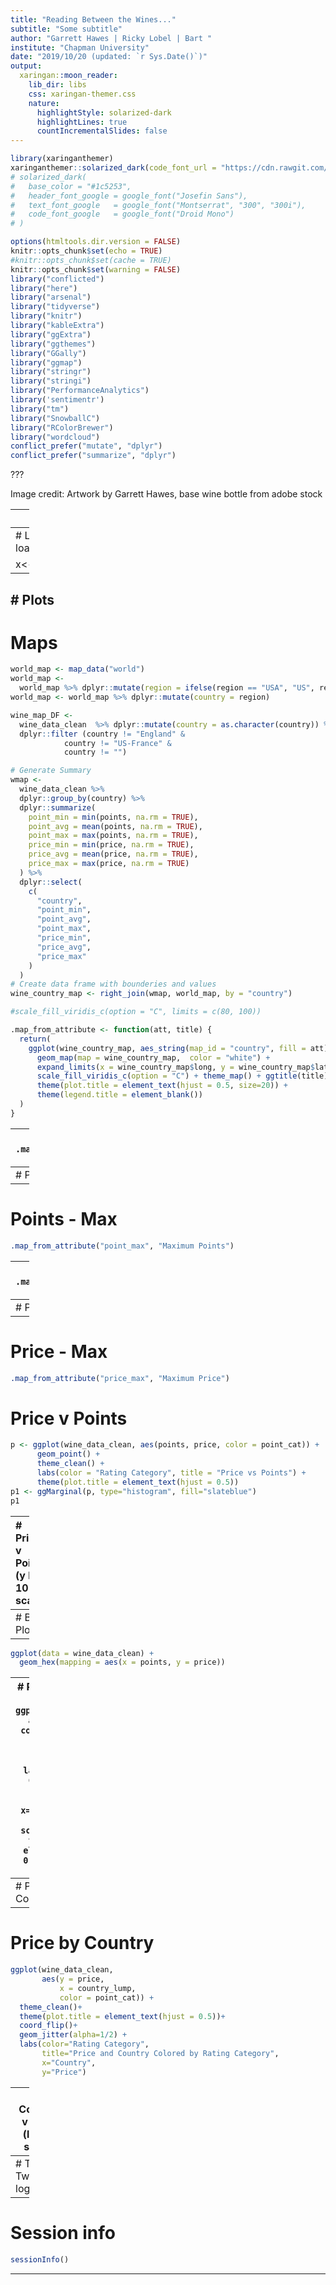 ```yaml
---
title: "Reading Between the Wines..."
subtitle: "Some subtitle"
author: "Garrett Hawes | Ricky Lobel | Bart "
institute: "Chapman University"
date: "2019/10/20 (updated: `r Sys.Date()`)"
output:
  xaringan::moon_reader:
    lib_dir: libs
    css: xaringan-themer.css
    nature:
      highlightStyle: solarized-dark
      highlightLines: true
      countIncrementalSlides: false
---
```

<!-- background-image: url(https://camo.githubusercontent.com/06e0a35a7e3014fe8c7f009d2f6bfacf14cefa93/687474703a2f2f6761727265747468617765732e636f6d2f722f636f7665722e6a706567) -->

```r
library(xaringanthemer)
xaringanthemer::solarized_dark(code_font_url = "https://cdn.rawgit.com/tonsky/FiraCode/1.204/distr/fira_code.css")
# solarized_dark(
#   base_color = "#1c5253",
#   header_font_google = google_font("Josefin Sans"),
#   text_font_google   = google_font("Montserrat", "300", "300i"),
#   code_font_google   = google_font("Droid Mono")
# )
```


```r
options(htmltools.dir.version = FALSE)
knitr::opts_chunk$set(echo = TRUE)
#knitr::opts_chunk$set(cache = TRUE)
knitr::opts_chunk$set(warning = FALSE)
library("conflicted")
library("here")
library("arsenal")
library("tidyverse")
library("knitr")
library("kableExtra")
library("ggExtra")
library("ggthemes")
library("GGally")
library("ggmap")
library("stringr")
library("stringi")
library("PerformanceAnalytics")
library('sentimentr')
library("tm")
library("SnowballC")
library("RColorBrewer")
library("wordcloud")
conflict_prefer("mutate", "dplyr")
conflict_prefer("summarize", "dplyr")
```

???

Image credit: Artwork by Garrett Hawes, base wine bottle from adobe stock

---
class: inverse, center, middle

# Intro

---
# Load Data 
```r
load(here::here("data","output","clean_wine.RData"))

x<-213
```
---
# Plots 
---
# Maps 

```r
world_map <- map_data("world")
world_map <-
  world_map %>% dplyr::mutate(region = ifelse(region == "USA", "US", region))
world_map <- world_map %>% dplyr::mutate(country = region)

wine_map_DF <-
  wine_data_clean  %>% dplyr::mutate(country = as.character(country)) %>%
  dplyr::filter (country != "England" &
            country != "US-France" &
            country != "")

# Generate Summary
wmap <-
  wine_data_clean %>%
  dplyr::group_by(country) %>%
  dplyr::summarize(
    point_min = min(points, na.rm = TRUE),
    point_avg = mean(points, na.rm = TRUE),
    point_max = max(points, na.rm = TRUE),
    price_min = min(price, na.rm = TRUE),
    price_avg = mean(price, na.rm = TRUE),
    price_max = max(price, na.rm = TRUE)
  ) %>%
  dplyr::select(
    c(
      "country",
      "point_min",
      "point_avg",
      "point_max",
      "price_min",
      "price_avg",
      "price_max"
    )
  )
# Create data frame with bounderies and values
wine_country_map <- right_join(wmap, world_map, by = "country")

#scale_fill_viridis_c(option = "C", limits = c(80, 100))

.map_from_attribute <- function(att, title) {
  return(
    ggplot(wine_country_map, aes_string(map_id = "country", fill = att)) +
      geom_map(map = wine_country_map,  color = "white") +
      expand_limits(x = wine_country_map$long, y = wine_country_map$lat) +
      scale_fill_viridis_c(option = "C") + theme_map() + ggtitle(title) + 
      theme(plot.title = element_text(hjust = 0.5, size=20)) +
      theme(legend.title = element_blank()) 
  )
}
```
---
# Points - Min
```r
.map_from_attribute("point_min", "Minimum Points")
```
---
# Points - Average
```r
.map_from_attribute("point_avg", "Average Points")
```
---
# Points - Max
```r
.map_from_attribute("point_max", "Maximum Points") 
```
---
# Price - Min
```r
.map_from_attribute("price_min", "Minimum Price") 
```
---
# Price - Average
```r
.map_from_attribute("price_avg", "Average Price") 
```
---
# Price - Max
```r
.map_from_attribute("price_max", "Maximum Price") 
```
# Price v Points

```r
p <- ggplot(wine_data_clean, aes(points, price, color = point_cat)) + 
      geom_point() + 
      theme_clean() + 
      labs(color = "Rating Category", title = "Price vs Points") +
      theme(plot.title = element_text(hjust = 0.5)) 
p1 <- ggMarginal(p, type="histogram", fill="slateblue") 
p1 
```
---
# Price v Points (y log 10 scale)

```r
p <- ggplot(wine_data_clean, 
            aes(points, price, color = point_cat)) + 
      geom_point() + 
      theme_clean() + 
      scale_y_log10() + 
      labs(color = "Rating Category", 
           title = "Price vs Score", 
           caption="Price is scaled to log 10", 
           x = "Points", 
           y="Price") +
      theme(plot.title = element_text(hjust = 0.5)) 
p1 <- ggMarginal(p, type="histogram", fill="slateblue") 
p1 
```
---
# Box Plot
```r
wine_data_clean %>% 
  ggplot( aes(x = reorder(color_lump, points), 
              y = points, 
              fill = color_lump)) + 
  geom_boxplot() + 
  xlab("Color") +
  labs(x="Color", 
       y="Points", 
       title="Wine Score by color", 
       caption="Faceted by Gender") + 
  theme_clean() + 
  theme(legend.position = "none", 
        plot.title = element_text(hjust = 0.5)) + 
  facet_wrap(~ country_lump)
```
---
```r
ggplot(data = wine_data_clean) +
  geom_hex(mapping = aes(x = points, y = price))
```
---
# Price v Score faceted by Gender
```r
ggplot(wine_data_clean, 
       aes(points, price, color = point_cat)) + 
  geom_point() + 
  scale_y_log10()+
  theme_clean() + 
  labs(color = "Rating Category", 
       title = "Price v Score by Taster Gender", 
       x="Score", 
       y="Price", 
       caption="Price is scaled to log 10" ) + 
  theme(plot.title = element_text(hjust = 0.5)) + 
  facet_wrap(~ taster_gender)
```
---
# Price v Points by Country
```r
ggplot(wine_data_clean, 
       aes(y=price, 
           x=points, 
           color = point_cat)) + 
  geom_point(alpha=1/2) + 
  geom_smooth() +
  scale_y_log10()+
  theme_clean()+
  theme(plot.title = element_text(hjust = 0.5))+
  labs(color="Rating Category", 
       title = "Score vs log of Price") + 
  facet_wrap(~ country_lump)
```
---
# Price by Country
```r
ggplot(wine_data_clean, 
       aes(y = price, 
           x = country_lump, 
           color = point_cat)) +
  theme_clean()+
  theme(plot.title = element_text(hjust = 0.5))+
  coord_flip()+
  geom_jitter(alpha=1/2) + 
  labs(color="Rating Category", 
       title="Price and Country Colored by Rating Category", 
       x="Country", 
       y="Price")
```
---
# Country v Price (log10 scale)

```r
ggplot(wine_data_clean, 
       aes(x = country_lump, 
           y = price, 
           color = point_cat)) + 
  scale_y_log10() +
  geom_jitter(alpha=1/2) + 
  coord_flip() +
  labs(color = "Rating Category", 
       title="Price by Country", 
       caption="Price is scaled to log 10", 
       x = "Country", 
       y="Price") +
    theme_clean()  +
  theme(plot.title = element_text(hjust = 0.5))
```
---
# Taster Tweets v log(Price)
```r
  ggplot(wine_data_clean, 
         aes(y = price, 
             x = taster_n_tweets, 
             color = point_cat)) +
  theme_clean()+
  theme(plot.title = element_text(hjust = 0.5))+
  scale_x_log10()+
  scale_y_log10()+
  geom_jitter(alpha=1/2) + 
  labs(color="Rating Category", 
       title="Price v Number of Tweets", 
       x="Number of Tweets from Taster", 
       y="Price", 
       caption="Price and Teets Scaled to log 10")
```
---
# Session info

```r
sessionInfo()
```
---

